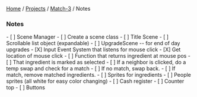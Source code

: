 [[../../index|Home]] / [[../projects_index|Projects]] / [[./match3_index|Match-3]] / Notes

=== Notes ===

- [ ] Scene Manager
- [ ] Create a scene class
- [ ] Title Scene
- [ ] Scrollable list object (expandable)
- [ ] UpgradeScene -- for end of day upgrades
- [X] Input Event System that listens for mouse click
- [X] Get location of mouse click
- [ ] Function that returns ingredient at mouse pos 
- [ ] That ingredient is marked as selected
- [ ] If a neighbor is clicked, do a temp swap and check for a match
- [ ] If no match, swap back.
- [ ] If match, remove matched ingredients.
- [ ] Sprites for ingredients
- [ ] People sprites (all white for easy color changing)
- [ ] Cash register
- [ ] Counter top
- [ ] Buttons



